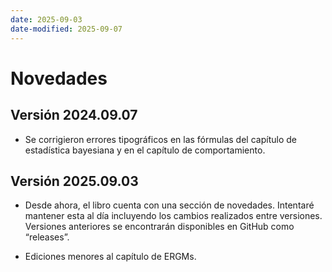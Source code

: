 ```yaml
---
date: 2025-09-03
date-modified: 2025-09-07
---
```


# Novedades

## Versión 2024.09.07

- Se corrigieron errores tipográficos en las fórmulas del capítulo de estadística bayesiana y en el capítulo de comportamiento.

## Versión 2025.09.03

- Desde ahora, el libro cuenta con una sección de novedades. Intentaré mantener esta al día incluyendo los cambios realizados entre versiones. Versiones anteriores se encontrarán disponibles en GitHub como "releases".

- Ediciones menores al capítulo de ERGMs.